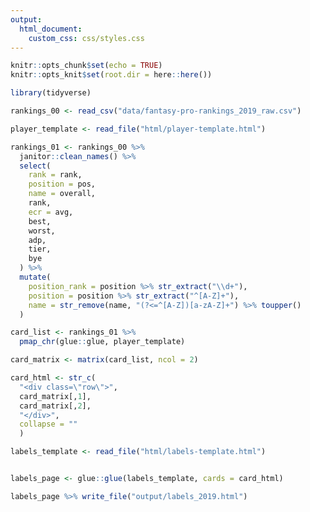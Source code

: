 ```yaml
---
output: 
  html_document:
    custom_css: css/styles.css
---
```


```r
knitr::opts_chunk$set(echo = TRUE)
knitr::opts_knit$set(root.dir = here::here())
```


```r
library(tidyverse)

rankings_00 <- read_csv("data/fantasy-pro-rankings_2019_raw.csv")

player_template <- read_file("html/player-template.html")
```

```r
rankings_01 <- rankings_00 %>% 
  janitor::clean_names() %>% 
  select(
    rank = rank, 
    position = pos, 
    name = overall, 
    rank, 
    ecr = avg, 
    best, 
    worst, 
    adp,
    tier, 
    bye
  ) %>% 
  mutate(
    position_rank = position %>% str_extract("\\d+"),
    position = position %>% str_extract("^[A-Z]+"),
    name = str_remove(name, "(?<=^[A-Z])[a-zA-Z]+") %>% toupper()
  )
```


```r
card_list <- rankings_01 %>% 
  pmap_chr(glue::glue, player_template)

card_matrix <- matrix(card_list, ncol = 2)

card_html <- str_c(
  "<div class=\"row\">",
  card_matrix[,1],
  card_matrix[,2],
  "</div>",
  collapse = ""
  )

labels_template <- read_file("html/labels-template.html")


labels_page <- glue::glue(labels_template, cards = card_html)

labels_page %>% write_file("output/labels_2019.html")

```

